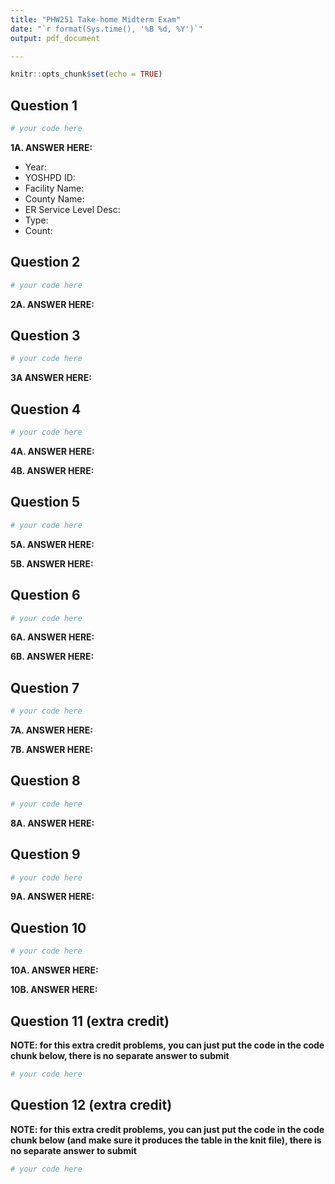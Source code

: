 ```yaml
---
title: "PHW251 Take-home Midterm Exam"
date: "`r format(Sys.time(), '%B %d, %Y')`"
output: pdf_document

---
```


```r

knitr::opts_chunk$set(echo = TRUE)

```


## Question 1


```r

# your code here

```


**1A. ANSWER HERE:**

-   Year: 
-   YOSHPD ID: 
-   Facility Name:
-   County Name: 
-   ER Service Level Desc:
-   Type: 
-   Count: 


\newpage

## Question 2

```r

# your code here

```

**2A. ANSWER HERE:**

\newpage


## Question 3

```r

# your code here

```

**3A ANSWER HERE:**


\newpage

## Question 4


```r

# your code here

```

**4A. ANSWER HERE:**

**4B. ANSWER HERE:**


\newpage


## Question 5

```r

# your code here

```

**5A. ANSWER HERE:**


**5B. ANSWER HERE:**


\newpage


## Question 6

```r

# your code here

```

**6A. ANSWER HERE:**

**6B. ANSWER HERE:**

\newpage

## Question 7

```r

# your code here

```

**7A. ANSWER HERE:**

**7B. ANSWER HERE:**

\newpage

## Question 8

```r

# your code here

```

**8A. ANSWER HERE:**

\newpage

## Question 9

```r

# your code here

```

**9A. ANSWER HERE:**

\newpage

## Question 10

```r

# your code here

```

**10A. ANSWER HERE:**

**10B. ANSWER HERE:**

\newpage

## Question 11 (extra credit)

**NOTE: for  this extra credit problems, you can just put the code in the code chunk below, there is no separate answer to submit**

```r

# your code here

```

\newpage


## Question 12 (extra credit)

**NOTE: for  this extra credit problems, you can just put the code in the code chunk below (and make sure it produces the table in the knit file), there is no separate answer to submit**

```r

# your code here

```








